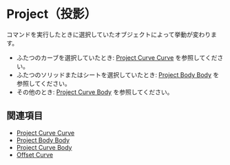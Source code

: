 
# Project（投影）

<Reference shortcut="I" command="Project" button="コマンドバー右" />

コマンドを実行したときに選択していたオブジェクトによって挙動が変わります。

- ふたつのカーブを選択していたとき: [Project Curve Curve](./project-curve-curve) を参照してください。
- ふたつのソリッドまたはシートを選択していたとき: [Project Body Body](./project-body-body) を参照してください。
- その他のとき: [Project Curve Body](./project-curve-body) を参照してください。


## 関連項目
- [Project Curve Curve](./project-curve-curve)
- [Project Body Body](./project-body-body)
- [Project Curve Body](./project-curve-body)
- [Offset Curve](./offset-curve)




